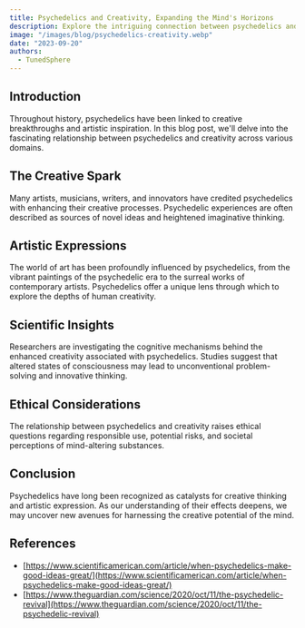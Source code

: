 ```yaml
---
title: Psychedelics and Creativity, Expanding the Mind's Horizons
description: Explore the intriguing connection between psychedelics and creative thinking, from art to innovation.
image: "/images/blog/psychedelics-creativity.webp"
date: "2023-09-20"
authors:
  - TunedSphere
---
```


## Introduction

Throughout history, psychedelics have been linked to creative breakthroughs and artistic inspiration. In this blog post, we'll delve into the fascinating relationship between psychedelics and creativity across various domains.

## The Creative Spark

Many artists, musicians, writers, and innovators have credited psychedelics with enhancing their creative processes. Psychedelic experiences are often described as sources of novel ideas and heightened imaginative thinking.

## Artistic Expressions

The world of art has been profoundly influenced by psychedelics, from the vibrant paintings of the psychedelic era to the surreal works of contemporary artists. Psychedelics offer a unique lens through which to explore the depths of human creativity.

## Scientific Insights

Researchers are investigating the cognitive mechanisms behind the enhanced creativity associated with psychedelics. Studies suggest that altered states of consciousness may lead to unconventional problem-solving and innovative thinking.

## Ethical Considerations

The relationship between psychedelics and creativity raises ethical questions regarding responsible use, potential risks, and societal perceptions of mind-altering substances.

## Conclusion

Psychedelics have long been recognized as catalysts for creative thinking and artistic expression. As our understanding of their effects deepens, we may uncover new avenues for harnessing the creative potential of the mind.

## References

- [https://www.scientificamerican.com/article/when-psychedelics-make-good-ideas-great/](https://www.scientificamerican.com/article/when-psychedelics-make-good-ideas-great/)
- [https://www.theguardian.com/science/2020/oct/11/the-psychedelic-revival](https://www.theguardian.com/science/2020/oct/11/the-psychedelic-revival)
